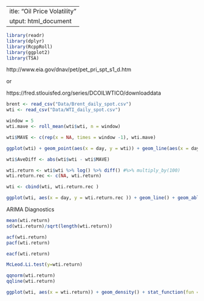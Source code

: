  ---
title: "Oil Price Volatility"
output: html_document
---

```r
library(readr)
library(dplyr)
library(RcppRoll)
library(ggplot2)
library(TSA)
```

http://www.eia.gov/dnav/pet/pet_pri_spt_s1_d.htm

or

https://fred.stlouisfed.org/series/DCOILWTICO/downloaddata

```r
brent <- read_csv("Data/Brent_daily_spot.csv")
wti <- read_csv("Data/WTI_daily_spot.csv")
```

```r
window = 5
wti.mave <- roll_mean(wti$wti, n = window)

wti$MAVE <- c(rep(x = NA, times = window -1), wti.mave)

ggplot(wti) + geom_point(aes(x = day, y = wti)) + geom_line(aes(x = day, y = MAVE), color = 'red')

wti$AveDiff <- abs(wti$wti - wti$MAVE)
```

```r
wti.return <- wti$wti %>% log() %>% diff() #%>% multiply_by(100) 
wti.return.rec <- c(NA, wti.return)

wti <- cbind(wti, wti.return.rec )

ggplot(wti, aes(x = day, y = wti.return.rec )) + geom_line() + geom_abline(intercept = 0, slope = 0, color = "red")
```

ARIMA Diagnostics

```r
mean(wti.return)
sd(wti.return)/sqrt(length(wti.return))
```
```r
acf(wti.return)
pacf(wti.return)
```

```r
eacf(wti.return)
```
```r
McLeod.Li.test(y=wti.return)
```
```r
qqnorm(wti.return)
qqline(wti.return)
```

```r
ggplot(wti, aes(x = wti.return)) + geom_density() + stat_function(fun = dnorm, colour = "red", args = list(mean = mean(wti.return), sd = sd(wti.return)))
```

 

